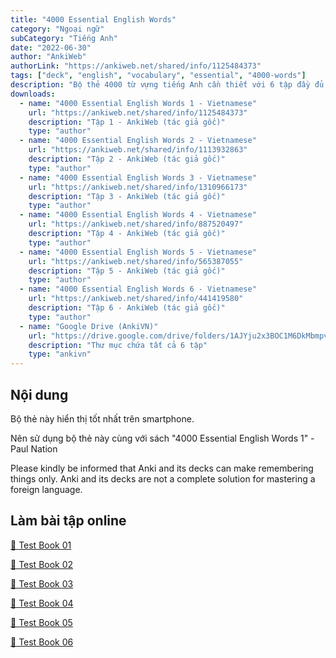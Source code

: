 ```yaml
---
title: "4000 Essential English Words"
category: "Ngoại ngữ"
subCategory: "Tiếng Anh"
date: "2022-06-30"
author: "AnkiWeb"
authorLink: "https://ankiweb.net/shared/info/1125484373"
tags: ["deck", "english", "vocabulary", "essential", "4000-words"]
description: "Bộ thẻ 4000 từ vựng tiếng Anh cần thiết với 6 tập đầy đủ, kèm audio và nghĩa tiếng Việt"
downloads:
  - name: "4000 Essential English Words 1 - Vietnamese"
    url: "https://ankiweb.net/shared/info/1125484373"
    description: "Tập 1 - AnkiWeb (tác giả gốc)"
    type: "author"
  - name: "4000 Essential English Words 2 - Vietnamese"
    url: "https://ankiweb.net/shared/info/1113932863"
    description: "Tập 2 - AnkiWeb (tác giả gốc)"
    type: "author"
  - name: "4000 Essential English Words 3 - Vietnamese"
    url: "https://ankiweb.net/shared/info/1310966173"
    description: "Tập 3 - AnkiWeb (tác giả gốc)"
    type: "author"
  - name: "4000 Essential English Words 4 - Vietnamese"
    url: "https://ankiweb.net/shared/info/887520497"
    description: "Tập 4 - AnkiWeb (tác giả gốc)"
    type: "author"
  - name: "4000 Essential English Words 5 - Vietnamese"
    url: "https://ankiweb.net/shared/info/565387055"
    description: "Tập 5 - AnkiWeb (tác giả gốc)"
    type: "author"
  - name: "4000 Essential English Words 6 - Vietnamese"
    url: "https://ankiweb.net/shared/info/441419580"
    description: "Tập 6 - AnkiWeb (tác giả gốc)"
    type: "author"
  - name: "Google Drive (AnkiVN)"
    url: "https://drive.google.com/drive/folders/1AJYju2x3BOC1M6DkMbmpvqn836Aw7BBp?usp=sharing"
    description: "Thư mục chứa tất cả 6 tập"
    type: "ankivn"
---
```



<YouTubeEmbed videoId="cVDvVrt5n-E" />

## Nội dung

Bộ thẻ này hiển thị tốt nhất trên smartphone.

Nên sử dụng bộ thẻ này cùng với sách "4000 Essential English Words 1" - Paul Nation 

Please kindly be informed that Anki and its decks can make remembering things only.
Anki and its decks are not a complete solution for mastering a foreign language.

## Làm bài tập online

[📗 Test Book 01](https://www.essentialenglish.review/4000-essential-english-words-1/)

[📗 Test Book 02](https://www.essentialenglish.review/4000-essential-english-words-2/)

[📗 Test Book 03](https://www.essentialenglish.review/4000-essential-english-words-3/)

[📗 Test Book 04](https://www.essentialenglish.review/4000-essential-english-words-4/)

[📗 Test Book 05](https://www.essentialenglish.review/4000-essential-english-words-5/)

[📗 Test Book 06](https://www.essentialenglish.review/4000-essential-english-words-6/)